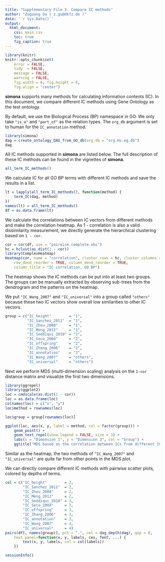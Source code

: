 ```yaml
---
title: "Supplementary File 3. Compare IC methods"
author: "Zuguang Gu ( z.gu@dkfz.de )"
date: '`r Sys.Date()`'
output: 
  html_document:
    css: main.css
    toc: true
    fig_caption: true
---
```


```r
library(knitr)
knitr::opts_chunk$set(
    error = FALSE,
    tidy  = FALSE,
    message = FALSE,
    warning = FALSE,
    fig.width = 6, fig.height = 6,
    fig.align = "center")
```

**simona** supports many methods for calculating information contents (IC). In
this document, we compare different IC methods using Gene Ontology as the test
ontology.

By default, we use the Biological Process (BP) namespace in GO. We only take
`"is_a"` and `"part_of"` as the relation types. The `org_db` argument is
set to human for the `IC_annotation` method.

```r
library(simona)
dag = create_ontology_DAG_from_GO_db(org_db = "org.Hs.eg.db")
dag
```

All IC methods supported in **simona** are listed below. The full
description of these IC methods can be found in the vignettes of **simona**.

```r
all_term_IC_methods()
```

We calculate IC for all GO BP terms with different IC methods and save the results in a list.

```r
lt = lapply(all_term_IC_methods(), function(method) {
    term_IC(dag, method)
})
names(lt) = all_term_IC_methods()
df = as.data.frame(lt)
```

We calculate the correlations between IC vectors from different methods and
make the correlation heatmap. As 1 - correlation is also a valid dissimilarity
measurement, we directly generate the hierarchical clustering based on `1 -
cor`.

```r
cor = cor(df, use = "pairwise.complete.obs")
hc = hclust(as.dist(1 - cor))
library(ComplexHeatmap)
Heatmap(cor, name = "correlation", cluster_rows = hc, cluster_columns = hc,
    row_dend_reorder = TRUE, column_dend_reorder = TRUE,
    column_title = "IC correlation, GO BP")
```

The heatmap shows the IC methods can be put into at least two groups. The groups can 
be manually extracted by observing sub-trees from the dendrogram and the patterns on the heatmap.

We put `"IC_Wang_2007"` and `"IC_universal"` into a group called `"others"` because
these two IC vectors show overall low similarities to other IC vectors. 

```r
group = c("IC_height"        = "1",
          "IC_Sanchez_2011"  = "1",
          "IC_Zhou_2008"     = "1",
          "IC_Meng_2012"     = "1",
          "IC_Seddiqui_2010" = "2",
          "IC_Seco_2004"     = "2",
          "IC_offspring"     = "2",
          "IC_Zhang_2006"    = "2",
          "IC_annotation"    = "2",
          "IC_Wang_2007"     = "others",
          "IC_universal"     = "others")
```

Next we perform MDS (multi-dimension scaling) analysis on the `1-cor` distance matrix and
visualize the first two dimensions. 

```r
library(ggrepel)
library(ggplot2)
loc = cmdscale(as.dist(1 - cor))
loc = as.data.frame(loc)
colnames(loc) = c("x", "y")
loc$method = rownames(loc)

loc$group = group[rownames(loc)]

ggplot(loc, aes(x, y, label = method, col = factor(group))) + 
    geom_point() + 
    geom_text_repel(show.legend = FALSE, size = 3) +
    labs(x = "Dimension 1", y = "Dimension 2", col = "Group") +
    ggtitle("MDS based on the correlation between ICs from different IC methods")
```

Similar as the heatmap, the two methods of `"IC_Wang_2007"` and `"IC_universal"` 
are quite far from other points in the MDS plot.

We can directly compare different IC methods with pairwise scatter plots, colored by 
depths of terms.

```r
col = c("IC_height"        = 2,
        "IC_Sanchez_2011"  = 2,
        "IC_Zhou_2008"     = 2,
        "IC_Meng_2012"     = 2,
        "IC_Seddiqui_2010" = 3,
        "IC_Seco_2004"     = 3,
        "IC_offspring"     = 3,
        "IC_Zhang_2006"    = 3,
        "IC_annotation"    = 3,
        "IC_Wang_2007"     = 4,
        "IC_universal"     = 4)
pairs(df[, names(group)], pch = ".", col = dag_depth(dag), gap = 0, 
    text.panel=function(x, y, labels, cex, font, ...) {
        text(x, y, labels, col = col[labels])
    })
```



```r
sessionInfo()
```
